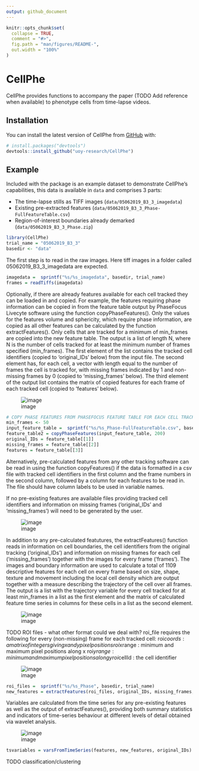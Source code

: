 ```yaml
---
output: github_document
---
```


<!-- README.md is generated from README.Rmd. Please edit that file -->

```r
knitr::opts_chunk$set(
  collapse = TRUE,
  comment = "#>",
  fig.path = "man/figures/README-",
  out.width = "100%"
)
```

# CellPhe

<!-- badges: start -->
<!-- badges: end -->

CellPhe provides functions to accompany the paper (TODO Add reference when available) to phenotype cells from time-lapse videos.

## Installation

You can install the latest version of CellPhe from [GitHub](https://github.com/) with:

``` r
# install.packages("devtools")
devtools::install_github("uoy-research/CellPhe")
```

## Example

Included with the package is an example dataset to demonstrate CellPhe's capabilities, this data is available in `data` and comprises 3 parts:

  - The time-lapse stills as TIFF images (`data/05062019_B3_3_imagedata`)
  - Existing pre-extracted features (`data/05062019_B3_3_Phase-FullFeatureTable.csv`)
  - Region-of-interest boundaries already demarked (`data/05062019_B3_3_Phase.zip`) 

```r
library(CellPhe)
trial_name = "05062019_B3_3"
basedir <- "data"
```

The first step is to read in the raw images. Here tiff images in a folder 
called 05062019_B3_3_imagedata are expected.

```r
imagedata =  sprintf("%s/%s_imagedata", basedir, trial_name)
frames = readTiffs(imagedata)
```

Optionally, if there are already features available for each cell tracked 
they can be loaded in and copied. For example, the features requiring phase 
information can be copied in from the feature table output by PhaseFocus Livecyte 
software using the function copyPhaseFeatures(). Only the values for the features 
volume and sphericity, which require phase information, are copied as all other 
features can be calculated by the function extractFeatures(). Only cells that 
are tracked for a minimum of min_frames are copied into the new feature table. 
The output is a list of length N, where N is the number of cells tracked for at 
least the minimum number of frames specified (min_frames). The first element 
of the list contains the tracked cell identifiers (copied to 'original_IDs' below)
from the input file. The second element has, for each cell, a vector with length 
equal to the number of frames the cell is tracked for, with missing frames indicated 
by 1 and non-missing frames by 0 (copied to 'missing_frames' below). The third element 
of the output list contains the matrix of copied features for each frame of each 
tracked cell (copied to 'features' below).

![image](https://user-images.githubusercontent.com/12910047/178154414-3144549d-2c62-42cd-b624-828f7638f7eb.png)

```r
# COPY PHASE FEATURES FROM PHASEFOCUS FEATURE TABLE FOR EACH CELL TRACKED FOR MORE THAN MIN_FRAMES AND FIND MISSING FRAMES:
min_frames <- 50
input_feature_table =  sprintf("%s/%s_Phase-FullFeatureTable.csv", basedir, trial_name)
feature_table2 = copyPhaseFeatures(input_feature_table, 200)
original_IDs = feature_table[[1]]
missing_frames = feature_table[[2]]
features = feature_table[[3]]
```

Alternatively, pre-calculated features from any other tracking software can be read in
using the function copyFeatures() if the data is formatted in a csv file with tracked cell 
identifiers in the first column and the frame numbers in the second column, followed by a 
column for each features to be read in. The file should have column labels to be used in 
variable names. 

If no pre-existing features are available files providing tracked cell identifiers and information 
on missing frames ('original_IDs' and 'missing_frames') will need to be generated by the user.

![image](https://user-images.githubusercontent.com/12910047/178154884-d06f07b0-95f5-4900-b276-bbe6df2e462c.png)

In addition to any pre-calculated featutures, the extractFeatures() function reads in information on cell 
boundaries, the cell identifiers from the original tracking ('original_IDs') and information on missing 
frames for each cell ('missing_frames') together with the images for every frame ('frames'). 
The images and boundary information are used to calculate a total of 1109 descriptive features for each cell 
on every frame based on size, shape, texture and movement including the local cell density which are output 
together with a measure describing the trajectory of the cell over all frames. The output is a list with the 
trajectory variable for every cell tracked for at least min_frames in a list as the first element and the 
matrix of calculated feature time series in columns for these cells in a list as the second element.

![image](https://user-images.githubusercontent.com/12910047/178156942-282c37cc-5329-4cbe-9ec1-ecd4b9b8f698.png)

TODO ROI files - what other format could we deal with?
roi_file requires the following for every (non-missing) frame for each tracked cell:
roi$coords : a matrix of integers giving x and y pixel positions
roi$xrange : minimum and maximum pixel positions along x
roi$yrange : minimum and maximum pixel positions along y
roi$cellId : the cell identifier

![image](https://user-images.githubusercontent.com/12910047/178157097-d5d163e8-15c3-4f44-936f-89a84ee79b11.png)

```r
roi_files =  sprintf("%s/%s_Phase", basedir, trial_name)
new_features = extractFeatures(roi_files, original_IDs, missing_frames, frames, min_frames, framerate=0.0028)
```

Variables are calculated from the time series for any pre-existing features as well as the output of extractFeatures(), providing both summary statistics and indicators of time-series behaviour at different levels of detail obtained via wavelet analysis. 

![image](https://user-images.githubusercontent.com/12910047/178157253-92438bba-5778-4028-a227-5dc88b37a086.png)

```r
tsvariables = varsFromTimeSeries(features, new_features, original_IDs)
```

TODO classification/clustering
